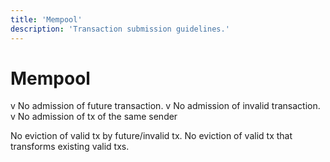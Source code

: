 ```yaml
---
title: 'Mempool'
description: 'Transaction submission guidelines.'
---
```



# Mempool

v No admission of future transaction.
v No admission of invalid transaction. 
v No admission of tx of the same sender 

No eviction of valid tx by future/invalid tx. 
No eviction of valid tx that transforms existing valid txs.

